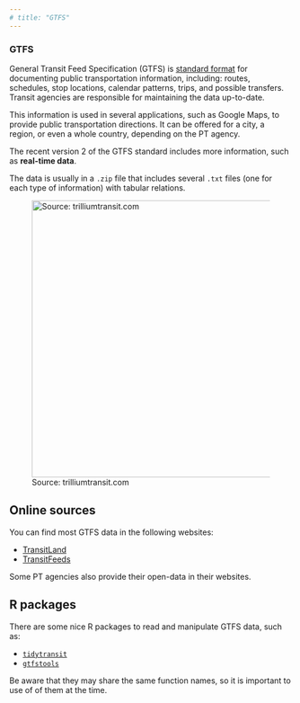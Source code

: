 ```yaml
---
# title: "GTFS"
---
```


### GTFS

General Transit Feed Specification (GTFS) is [standard format](https://developers.google.com/transit/gtfs/reference) for documenting public transportation information, including: routes, schedules, stop locations, calendar patterns, trips, and possible transfers.
Transit agencies are responsible for maintaining the data up-to-date.

This information is used in several applications, such as Google Maps, to provide public transportation directions.
It can be offered for a city, a region, or even a whole country, depending on the PT agency.

The recent version 2 of the GTFS standard includes more information, such as **real-time data**.

The data is usually in a `.zip` file that includes several `.txt` files (one for each type of information) with tabular relations.

![Source: trilliumtransit.com](images/clipboard-2676687965.png){fig-align="center" width="493"}

## Online sources

You can find most GTFS data in the following websites:

-   [TransitLand](https://www.transit.land)
-   [TransitFeeds](https://transitfeeds.com/)

Some PT agencies also provide their open-data in their websites.

## R packages

There are some nice R packages to read and manipulate GTFS data, such as:

-   [`tidytransit`](https://r-transit.github.io/tidytransit/)
-   [`gtfstools`](https://ipeagit.github.io/gtfstools/)

Be aware that they may share the same function names, so it is important to use of of them at the time.
